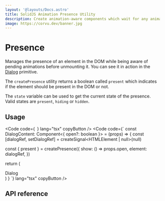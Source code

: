 ```yaml
---
layout: '@layouts/Docs.astro'
title: SolidJS Animation Presence Utility
description: Create animation-aware components which wait for any animation to finish before removing the element from the DOM.
image: https://corvu.dev/banner.jpg
---
```


# Presence

Manages the presence of an element in the DOM while being aware of pending animations before unmounting it. You can see it in action in the [Dialog](/docs/primitives/dialog) primitive.

The `createPresence` utility returns a boolean called `present` which indicates if the element should be present in the DOM or not.

The `state` variable can be used to get the current state of the presence. Valid states are `present`, `hiding` or `hidden`.

## Usage
<Code code={`
`} lang="tsx" copyButton />
<Code code={`
const DialogContent: Component<{
  open?: boolean
}> = (props) => {
  const [dialogRef, setDialogRef] = createSignal<HTMLElement | null>(null)

  const { present } = createPresence({
    show: () => props.open,
    element: dialogRef,
  })

  return (
    <Show when={present()}>
      <div ref={setDialogRef}>Dialog</div>
    </Show>
  )
}
`} lang="tsx" copyButton />


## API reference

<GenerateApiDocs utility="createPresence" />
